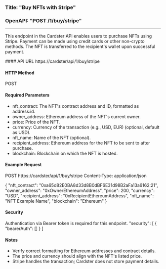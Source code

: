 ### Title: "Buy NFTs with Stripe"

### OpenAPI: "POST /1/buy/stripe"

---

This endpoint in the Cardster API enables users to purchase NFTs using Stripe. Payment can be made using credit cards or other non-crypto methods. The NFT is transferred to the recipient's wallet upon successful payment.

<CodeBlock language="shell" copyable>
#### API URL
https://cardster/api/1/buy/stripe

#### HTTP Method

POST

#### Required Parameters

- nft_contract: The NFT's contract address and ID, formatted as address:id.
- owner_address: Ethereum address of the NFT's current owner.
- price: Price of the NFT.
- currency: Currency of the transaction (e.g., USD, EUR) (optional, default as USD).
- nft_name: Name of the NFT (optional).
- recipient_address: Ethereum address for the NFT to be sent to after purchase.
- blockchain: Blockchain on which the NFT is hosted.

#### Example Request

POST https://cardster/api/1/buy/stripe
Content-Type: application/json

{
"nft_contract": "0xa65d82E0BA8d33d8B0dBF6E31d98B2aFa13a6162:21",
"owner_address": "0xOwnerEthereumAddress",
"price": 200,
"currency": "USD",
"recipient_address": "0xRecipientEthereumAddress",
"nft_name": "NFT Example Name",
"blockchain": "Ethereum"
}

#### Security

Authentication via Bearer token is required for this endpoint.
"security": [
{
"bearerAuth": []
}
]

#### Notes

- Verify correct formatting for Ethereum addresses and contract details.
- The price and currency should align with the NFT's listed price.
- Stripe handles the transaction; Cardster does not store payment details.
  </CodeBlock>
